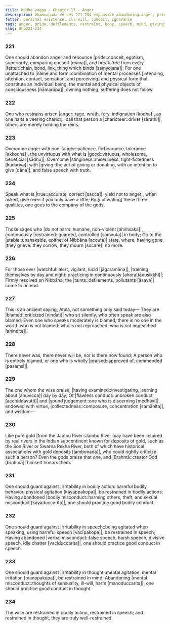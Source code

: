 ```yaml
---
title: Kodha vagga - Chapter 17 - Anger
description: Dhammapada verses 221-234 emphasize abandoning anger, pride, and mental defilements while cultivating restraint in body, speech, and mind. The verses highlight overcoming harmful actions by giving and speaking truth, the inevitability of criticism, and the value of moral discipline. Those intent on Nibbāna, ever watchful, and well-restrained are beyond reproach and honored even by the gods.
fetter: personal existence, ill-will, conceit, ignorance
tags: anger, pride, defilements, restraint, body, speech, mind, giving, truth, blame, praise, Nibbāna, gods, dhp
slug: dhp221-234
---
```


### 221

One should abandon anger and renounce |pride::conceit, egotism, superiority, comparing oneself [māna]|,
and break free from every |fetter::chain, bond, link, thing which binds [saṃyojana]|;
For one unattached to \|name and form::combination of mental processes [intending, attention, contact, sensation, and perceiving] and physical form that constitute an individual being, the mental and physical objects of consciousness [nāmarūpa]|,
owning nothing, suffering does not follow.

### 222

One who restrains arisen |anger::rage, wrath, fury, indignation [kodha]|,
as one halts a veering chariot;
I call that person a |charioteer::driver [sārathi]|,
others are merely holding the reins.

### 223

Overcome anger with non-|anger::patience, forbearance, tolerance [akkodha]|,
the unvirtuous with what is |good::virtuous, wholesome, beneficial [sādhu]|;
Overcome |stinginess::miserliness, tight-fistedness [kadariya]| with |giving::the act of giving or donating, with an intention to give [dāna]|,
and false speech with truth.

### 224

Speak what is |true::accurate, correct [sacca]|, yield not to anger;,
when asked, give even if you only have a little;
By [cultivating] these three qualities,
one goes to the company of the gods.

### 225

Those sages who \|do not harm::humane, non-violent [ahiṁsaka]|,
continuously |restrained::guarded, controlled [saṃvuta]| in body;
Go to the |stable::unshakable, epithet of Nibbāna [accuta]| state,
where, having gone, \|they grieve::they sorrow, they mourn [socare]| no more.

### 226

For those ever |watchful::alert, vigilant, lucid [jāgaramāna]|,
\|training themselves by day and night::practicing in continuously [ahorattānusikkhī]|;
Firmly resolved on Nibbāna,
the |taints::defilements, pollutants [āsava]| come to an end.

### 227

This is an ancient saying, Atula,
not something only said today—
They are |blamed::criticized [nindati]| who sit silently,
who often speak are also blamed;
Even one who speaks moderately is blamed,
there is no one in the world \|who is not blamed::who is not reproached, who is not impeached [anindita]|.

### 228

There never was, there never will be,
nor is there now found;
A person who is entirely blamed,
or one who is wholly |praised::approved of, commended [pasaṃsi]|.

### 229

The one whom the wise praise,
\|having examined::investigating, learning about [anuvicca]| day by day;
Of \|flawless conduct::unbroken conduct [acchiddavutti]| and \|sound judgement::one who is discerning [medhāvī]|,
endowed with virtue, |collectedness::composure, concentration [samāhita]|, and wisdom—

### 230

Like pure gold \|from the Jambu River::Jambu River may have been inspired by real rivers in the Indian subcontinent known for deposits of gold, such as the Son River or Swarna Rekha River, both of which have historical associations with gold deposits [jambonada]|,
who could rightly criticize such a person?
Even the gods praise that one,
and |Brahmā::creator God [brahmā]| himself honors them.

### 231

One should guard against \|irritability in bodily action::harmful bodily behavior, physical agitation [kāyappakopa]|,
be restrained in bodily actions;
Having abandoned \|bodily misconduct::harming others, theft, and sexual misconduct [kāyaduccarita]|,
one should practice good bodily conduct.

### 232

One should guard against \|irritability in speech::being agitated when speaking, using harmful speech [vacīpakopa]|,
be restrained in speech;
Having abandoned \|verbal misconduct::false speech, harsh speech, divisive speech, idle chatter [vacīduccarita]|,
one should practice good conduct in speech.

### 233

One should guard against \|irritability in thought::mental agitation, mental irritation [manopakopa]|,
be restrained in mind;
Abandoning \|mental misconduct::thoughts of sensuality, ill-will, harm [manoduccarita]|,
one should practice good conduct in thought.

### 234

The wise are restrained in bodily action,
restrained in speech;
and restrained in thought,
they are truly well-restrained.